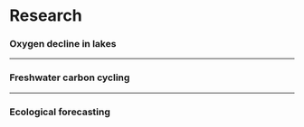 

# Research

### Oxygen decline in lakes

---

### Freshwater carbon cycling

---

### Ecological forecasting
